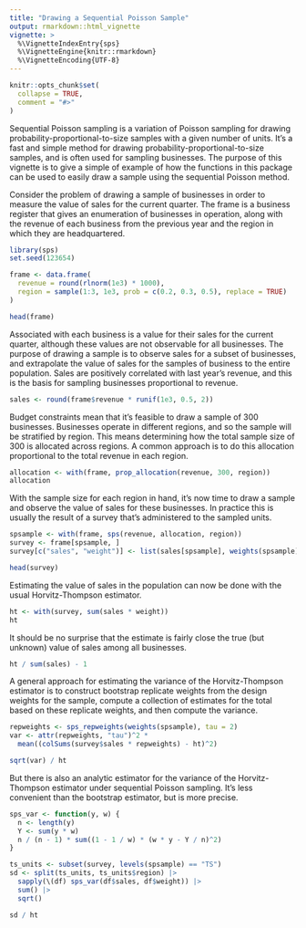 ```yaml
---
title: "Drawing a Sequential Poisson Sample"
output: rmarkdown::html_vignette
vignette: >
  %\VignetteIndexEntry{sps}
  %\VignetteEngine{knitr::rmarkdown}
  %\VignetteEncoding{UTF-8}
---
```


```r
knitr::opts_chunk$set(
  collapse = TRUE,
  comment = "#>"
)
```

Sequential Poisson sampling is a variation of Poisson sampling for drawing probability-proportional-to-size samples with a given number of units. It's a fast and simple method for drawing probability-proportional-to-size samples, and is often used for sampling businesses. The purpose of this vignette is to give a simple of example of how the functions in this package can be used to easily draw a sample using the sequential Poisson method.

Consider the problem of drawing a sample of businesses in order to measure the value of sales for the current quarter. The frame is a business register that gives an enumeration of businesses in operation, along with the revenue of each business from the previous year and the region in which they are headquartered. 

```r
library(sps)
set.seed(123654)

frame <- data.frame(
  revenue = round(rlnorm(1e3) * 1000), 
  region = sample(1:3, 1e3, prob = c(0.2, 0.3, 0.5), replace = TRUE)
)

head(frame)
```

Associated with each business is a value for their sales for the current quarter, although these values are not observable for all businesses. The purpose of drawing a sample is to observe sales for a subset of businesses, and extrapolate the value of sales for the samples of business to the entire population. Sales are positively correlated with last year's revenue, and this is the basis for sampling businesses proportional to revenue.

```r
sales <- round(frame$revenue * runif(1e3, 0.5, 2))
```

Budget constraints mean that it's feasible to draw a sample of 300 businesses. Businesses operate in different regions, and so the sample will be stratified by region. This means determining how the total sample size of 300 is allocated across regions. A common approach is to do this allocation proportional to the total revenue in each region.

```r
allocation <- with(frame, prop_allocation(revenue, 300, region))
allocation
```

With the sample size for each region in hand, it's now time to draw a sample and observe the value of sales for these businesses. In practice this is usually the result of a survey that's administered to the sampled units.

```r
spsample <- with(frame, sps(revenue, allocation, region))
survey <- frame[spsample, ]
survey[c("sales", "weight")] <- list(sales[spsample], weights(spsample))

head(survey)
```

Estimating the value of sales in the population can now be done with the usual Horvitz-Thompson estimator.

```r
ht <- with(survey, sum(sales * weight))
ht
```

It should be no surprise that the estimate is fairly close the true (but unknown) value of sales among all businesses.

```r
ht / sum(sales) - 1
```

A general approach for estimating the variance of the Horvitz-Thompson estimator is to construct bootstrap replicate weights from the design weights for the sample, compute a collection of estimates for the total based on these replicate weights, and then compute the variance. 

```r
repweights <- sps_repweights(weights(spsample), tau = 2)
var <- attr(repweights, "tau")^2 * 
  mean((colSums(survey$sales * repweights) - ht)^2)

sqrt(var) / ht
```

But there is also an analytic estimator for the variance of the Horvitz-Thompson estimator under sequential Poisson sampling. It's less convenient than the bootstrap estimator, but is more precise.

```r
sps_var <- function(y, w) {
  n <- length(y)
  Y <- sum(y * w)
  n / (n - 1) * sum((1 - 1 / w) * (w * y - Y / n)^2)
} 

ts_units <- subset(survey, levels(spsample) == "TS")
sd <- split(ts_units, ts_units$region) |>
  sapply(\(df) sps_var(df$sales, df$weight)) |>
  sum() |>
  sqrt()

sd / ht
```
